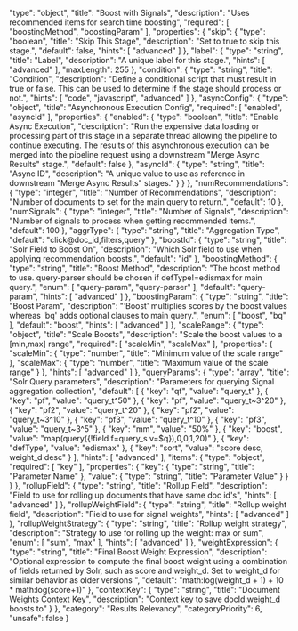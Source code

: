   "type": "object",
  "title": "Boost with Signals",
  "description": "Uses recommended items for search time boosting",
  "required": [
    "boostingMethod",
    "boostingParam"
  ],
  "properties": {
    "skip": {
      "type": "boolean",
      "title": "Skip This Stage",
      "description": "Set to true to skip this stage.",
      "default": false,
      "hints": [
        "advanced"
      ]
    },
    "label": {
      "type": "string",
      "title": "Label",
      "description": "A unique label for this stage.",
      "hints": [
        "advanced"
      ],
      "maxLength": 255
    },
    "condition": {
      "type": "string",
      "title": "Condition",
      "description": "Define a conditional script that must result in true or false. This can be used to determine if the stage should process or not.",
      "hints": [
        "code",
        "javascript",
        "advanced"
      ]
    },
    "asyncConfig": {
      "type": "object",
      "title": "Asynchronous Execution Config",
      "required": [
        "enabled",
        "asyncId"
      ],
      "properties": {
        "enabled": {
          "type": "boolean",
          "title": "Enable Async Execution",
          "description": "Run the expensive data loading or processing part of this stage in a separate thread allowing the pipeline to continue executing. The results of this asynchronous execution can be merged into the pipeline request using a downstream \"Merge Async Results\" stage.",
          "default": false
        },
        "asyncId": {
          "type": "string",
          "title": "Async ID",
          "description": "A unique value to use as reference in downstream \"Merge Async Results\" stages."
        }
      }
    },
    "numRecommendations": {
      "type": "integer",
      "title": "Number of Recommendations",
      "description": "Number of documents to set for the main query to return.",
      "default": 10
    },
    "numSignals": {
      "type": "integer",
      "title": "Number of Signals",
      "description": "Number of signals to process when getting recommended items.",
      "default": 100
    },
    "aggrType": {
      "type": "string",
      "title": "Aggregation Type",
      "default": "click@doc_id,filters,query"
    },
    "boostId": {
      "type": "string",
      "title": "Solr Field to Boost On",
      "description": "Which Solr field to use when applying recommendation boosts.",
      "default": "id"
    },
    "boostingMethod": {
      "type": "string",
      "title": "Boost Method",
      "description": "The boost method to use. query-parser should be chosen if defType!=edismax for main query.",
      "enum": [
        "query-param",
        "query-parser"
      ],
      "default": "query-param",
      "hints": [
        "advanced"
      ]
    },
    "boostingParam": {
      "type": "string",
      "title": "Boost Param",
      "description": "’Boost' multiplies scores by the boost values whereas 'bq' adds optional clauses to main query.",
      "enum": [
        "boost",
        "bq"
      ],
      "default": "boost",
      "hints": [
        "advanced"
      ]
    },
    "scaleRange": {
      "type": "object",
      "title": "Scale Boosts",
      "description": "Scale the boost values to a [min,max] range",
      "required": [
        "scaleMin",
        "scaleMax"
      ],
      "properties": {
        "scaleMin": {
          "type": "number",
          "title": "Minimum value of the scale range"
        },
        "scaleMax": {
          "type": "number",
          "title": "Maximum value of the scale range"
        }
      },
      "hints": [
        "advanced"
      ]
    },
    "queryParams": {
      "type": "array",
      "title": "Solr Query parameters",
      "description": "Parameters for querying Signal aggregation collection",
      "default": [
        {
          "key": "qf",
          "value": "query_t"
        },
        {
          "key": "pf",
          "value": "query_t^50"
        },
        {
          "key": "pf",
          "value": "query_t~3^20"
        },
        {
          "key": "pf2",
          "value": "query_t^20"
        },
        {
          "key": "pf2",
          "value": "query_t~3^10"
        },
        {
          "key": "pf3",
          "value": "query_t^10"
        },
        {
          "key": "pf3",
          "value": "query_t~3^5"
        },
        {
          "key": "mm",
          "value": "50%"
        },
        {
          "key": "boost",
          "value": "map(query({!field f=query_s v=$q}),0,0,1,20)"
        },
        {
          "key": "defType",
          "value": "edismax"
        },
        {
          "key": "sort",
          "value": "score desc, weight_d desc"
        }
      ],
      "hints": [
        "advanced"
      ],
      "items": {
        "type": "object",
        "required": [
          "key"
        ],
        "properties": {
          "key": {
            "type": "string",
            "title": "Parameter Name"
          },
          "value": {
            "type": "string",
            "title": "Parameter Value"
          }
        }
      }
    },
    "rollupField": {
      "type": "string",
      "title": "Rollup Field",
      "description": "Field to use for rolling up documents that have same doc id's",
      "hints": [
        "advanced"
      ]
    },
    "rollupWeightField": {
      "type": "string",
      "title": "Rollup weight field",
      "description": "Field to use for signal weights",
      "hints": [
        "advanced"
      ]
    },
    "rollupWeightStrategy": {
      "type": "string",
      "title": "Rollup weight strategy",
      "description": "Strategy to use for rolling up the weight: max or sum",
      "enum": [
        "sum",
        "max"
      ],
      "hints": [
        "advanced"
      ]
    },
    "weightExpression": {
      "type": "string",
      "title": "Final Boost Weight Expression",
      "description": "Optional expression to compute the final boost weight using a combination of fields returned by Solr, such as score and weight_d. Set to weight_d for similar behavior as older versions ",
      "default": "math:log(weight_d + 1) + 10 * math:log(score+1)"
    },
    "contextKey": {
      "type": "string",
      "title": "Document Weights Context Key",
      "description": "Context key to save docId:weight_d boosts to"
    }
  },
  "category": "Results Relevancy",
  "categoryPriority": 6,
  "unsafe": false
}
